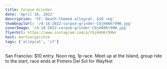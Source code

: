 ```yaml
---
title: Corpse Grinder
date: 'April 16, 2022'
description: 'SF: Death-themed alleycat. $10 reg'
thumbnailUrl: '/4-16-2022-corpse-grinder-CbjH46Kr99W.jpg'
coverImage: '/4-16-2022-corpse-grinder-CbjH46Kr99W.jpg'
flyerUrl: https://www.instagram.com/p/CbjH46Kr99W/
host: mortuaryprince
tags: ['alleycat', 'sf']
---
```


<div>
  San Franciso: $10 entry. Noon reg, 1p race. Meet up at the Island, group ride to the start, race ends at Potrero Del Sol for Wayfest
</div>


